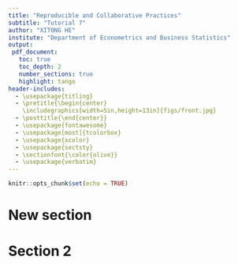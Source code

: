 ```yaml
---
title: "Reproducible and Collaborative Practices"
subtitle: "Tutorial 7"
author: "XITONG HE"
institute: "Department of Econometrics and Business Statistics"
output:
 pdf_document:
   toc: true
   toc_depth: 2
   number_sections: true
   highlight: tango
header-includes:
  - \usepackage{titling}
  - \pretitle{\begin{center}
    \includegraphics[width=5in,height=13in]{figs/front.jpg}
  - \posttitle{\end{center}}
  - \usepackage{fontawesome}
  - \usepackage[most]{tcolorbox}
  - \usepackage{xcolor}
  - \usepackage{sectsty}
  - \sectionfont{\color{olive}}
  - \usepackage{verbatim}
---
```


```r
knitr::opts_chunk$set(echo = TRUE)
```


# New section


# Section 2